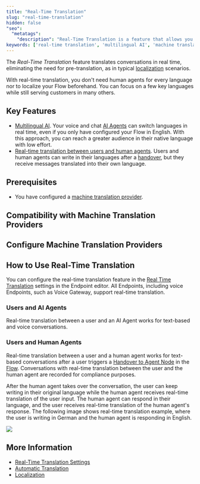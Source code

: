 ```yaml
---
title: "Real-Time Translation"
slug: "real-time-translation"
hidden: false
"seo":
  "metatags":
    "description": "Real-Time Translation is a feature that allows you to translate conversations in real time, eliminating the need for pre-translation, as in typical localization scenarios."
keywords: ['real-time translation', 'multilingual AI', 'machine translation', 'localization', 'translation providers', 'multilingual support']
---
```



The _Real-Time Translation_ feature translates conversations in real time, eliminating the need for pre-translation, as in typical [localization](/ai/platform-features/translation-and-localization/localization) scenarios.

With real-time translation, you don't need human agents for every language nor to localize your Flow beforehand. You can focus on a few key languages while still serving customers in many others.

## Key Features

- [Multilingual AI](#users-and-ai-agents). Your voice and chat [AI Agents](/ai/agents/quickstart) can switch languages in real time, even if you only have configured your Flow in English. With this approach, you can reach a greater audience in their native language with low effort.
- [Real-time translation between users and human agents](#users-and-human-agents). Users and human agents can write in their languages after a [handover](/ai/escalate/handovers), but they receive messages translated into their own language.

## Prerequisites

- You have configured a [machine translation provider](#configure-machine-translation-providers).

## Compatibility with Machine Translation Providers

<AiBuildTranslationAndLocalizationCompatibilityWithMachineTranslationProviders/>

## Configure Machine Translation Providers

<AiBuildTranslationAndLocalizationConfigureAMachineTranslationProvider/>

## How to Use Real-Time Translation

You can configure the real-time translation feature in the [Real Time Translation](/ai/agents/deploy/endpoints/real-time-translation-settings) settings in the Endpoint editor. All Endpoints, including voice Endpoints, such as Voice Gateway, support real-time translation.

### Users and AI Agents

Real-time translation between a user and an AI Agent works for text-based and voice conversations.

### Users and Human Agents

Real-time translation between a user and a human agent works for text-based conversations after a user triggers a [Handover to Agent Node](/ai/agents/develop/node-reference/service/handover-to-agent) in the [Flow](/ai/agents/develop/projects-and-flows/overview). Conversations with real-time translation between the user and the human agent are recorded for compliance purposes.

After the human agent takes over the conversation, the user can keep writing in their original language while the human agent receives real-time translation of the user input. The human agent can respond in their language, and the user receives real-time translation of the human agent's response. The following image shows real-time translation example, where the user is writing in German and the human agent is responding in English.

<Frame>
  <img class="image-center" src="/_assets/ai/develop/translation-and-localization/real-time-translation.png" style={{ width: 'auto' }} />
</Frame>

## More Information

- [Real-Time Translation Settings](/ai/agents/deploy/endpoints/real-time-translation-settings)
- [Automatic Translation](/ai/platform-features/translation-and-localization/auto-translation)
- [Localization](/ai/platform-features/translation-and-localization/localization)